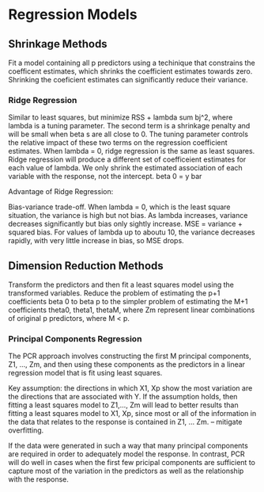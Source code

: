 # Regression Models

## Shrinkage Methods

Fit a model containing all p predictors using a techinique that constrains the coefficent estimates, which shrinks the coefficient estimates towards zero. Shrinking the coeficient estimates can significantly reduce their variance. 

### Ridge Regression 

Similar to least squares, but minimize RSS + lambda sum bj^2, where lambda is a tuning parameter. The second term is a shrinkage penalty and will be small when beta s are all close to 0. The tuning parameter controls the relative impact of these two terms on the regression coefficient estimates. When lambda = 0, ridge regression is the same as least squares. Ridge regression will produce a different set of coefficeient estimates for each value of lambda. We only shrink the estimated association of each variable with the response, not the intercept. beta 0 = y bar

Advantage of Ridge Regression:

Bias-variance trade-off. When lambda = 0, which is the least square situation, the variance is high but not bias. As lambda increases, variance decreases significantly but bias only sightly increase. MSE = variance + squared bias. For values of lambda up to aboutu 10, the variance decreases rapidly, with very little increase in bias, so MSE drops. 

## Dimension Reduction Methods

Transform the predictors and then fit a least squares model using the transformed variables. Reduce the problem of estimating the p+1 coefficients beta 0 to beta p to the simpler problem of estimating the M+1 coefficients theta0, theta1, thetaM, where Zm represent linear combinations of original p predictors, where M < p. 

### Principal Components Regression

The PCR approach involves constructing the first M principal components, Z1, ..., Zm, and then using these components as the predictors in a linear regression model that is fit using least squares. 

Key assumption: the directions in which X1, Xp show the most variation are the directions that are associated with Y. If the assumption holds, then fitting a least squares model to Z1,..., Zm will lead to better results than fitting a least squares model to X1, Xp, since most or all of the information in the data that relates to the response is contained in Z1, ... Zm. -- mitigate overfitting.

If the data were generated in such a way that many principal components are required in order to adequately model the response. In contrast, PCR will do well in cases when the first few pricipal components are sufficient to capture most of the variation in the predictors as well as the relationship with the response. 